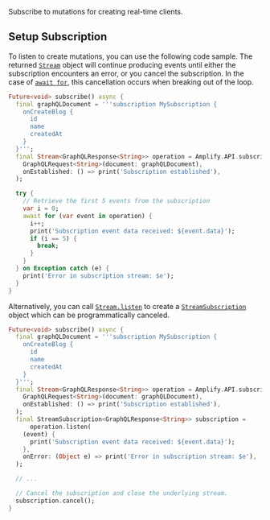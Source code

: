 Subscribe to mutations for creating real-time clients.  

## Setup Subscription

To listen to create mutations, you can use the following code sample. The returned [`Stream`](https://api.dart.dev/stable/dart-async/Stream-class.html) 
object will continue producing events until either the subscription encounters an error, or you cancel the subscription. In the case of 
[`await for`](https://dart.dev/tutorials/language/streams), this cancellation occurs when breaking out of the loop.

```dart
Future<void> subscribe() async {
  final graphQLDocument = '''subscription MySubscription {
    onCreateBlog {
      id
      name
      createdAt
    }
  }''';
  final Stream<GraphQLResponse<String>> operation = Amplify.API.subscribe(
    GraphQLRequest<String>(document: graphQLDocument),
    onEstablished: () => print('Subscription established'),
  );

  try {
    // Retrieve the first 5 events from the subscription
    var i = 0;
    await for (var event in operation) {
      i++;
      print('Subscription event data received: ${event.data}');
      if (i == 5) {
        break;
      }
    }
  } on Exception catch (e) {
    print('Error in subscription stream: $e');
  }
}
```

Alternatively, you can call [`Stream.listen`](https://api.dart.dev/stable/dart-async/Stream/listen.html) to 
create a [`StreamSubscription`](https://api.dart.dev/stable/dart-async/StreamSubscription-class.html) object 
which can be programmatically canceled.

```dart
Future<void> subscribe() async {
  final graphQLDocument = '''subscription MySubscription {
    onCreateBlog {
      id
      name
      createdAt
    }
  }''';
  final Stream<GraphQLResponse<String>> operation = Amplify.API.subscribe(
    GraphQLRequest<String>(document: graphQLDocument),
    onEstablished: () => print('Subscription established'),
  );
  final StreamSubscription<GraphQLResponse<String>> subscription =
      operation.listen(
    (event) {
      print('Subscription event data received: ${event.data}');
    },
    onError: (Object e) => print('Error in subscription stream: $e'),
  );

  // ...

  // Cancel the subscription and close the underlying stream.
  subscription.cancel();
}
```
